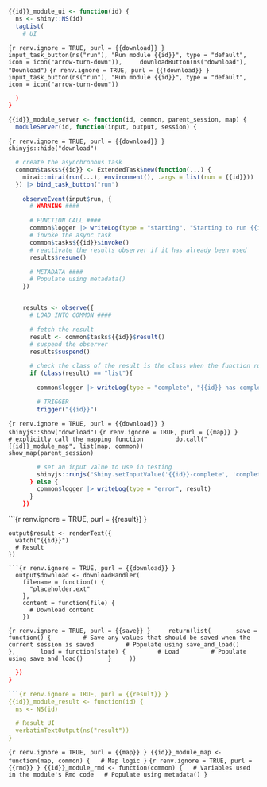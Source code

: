 ```r
{{id}}_module_ui <- function(id) {
  ns <- shiny::NS(id)
  tagList(
    # UI
```
```{r renv.ignore = TRUE, purl = {{download}} }
    input_task_button(ns("run"), "Run module {{id}}", type = "default", icon = icon("arrow-turn-down")),
    downloadButton(ns("download"), "Download")
```
```{r renv.ignore = TRUE, purl = {{!download}} }
    input_task_button(ns("run"), "Run module {{id}}", type = "default", icon = icon("arrow-turn-down"))
```
```r
  )
}

{{id}}_module_server <- function(id, common, parent_session, map) {
  moduleServer(id, function(input, output, session) {
```
```{r renv.ignore = TRUE, purl = {{download}} }
  shinyjs::hide("download")
```
```r
  # create the asynchronous task
  common$tasks${{id}} <- ExtendedTask$new(function(...) {
    mirai::mirai(run(...), environment(), .args = list(run = {{id}}))
  }) |> bind_task_button("run")

    observeEvent(input$run, {
      # WARNING ####

      # FUNCTION CALL ####
      common$logger |> writeLog(type = "starting", "Starting to run {{id}}")
      # invoke the async task
      common$tasks${{id}}$invoke()
      # reactivate the results observer if it has already been used
      results$resume()

      # METADATA ####
      # Populate using metadata()
    })


    results <- observe({
      # LOAD INTO COMMON ####

      # fetch the result
      result <- common$tasks${{id}}$result()
      # suspend the observer
      results$suspend()

      # check the class of the result is the class when the function runs successfully
      if (class(result) == "list"){

        common$logger |> writeLog(type = "complete", "{{id}} has completed")

        # TRIGGER
        trigger("{{id}}")
```
```{r renv.ignore = TRUE, purl = {{download}} }
    shinyjs::show("download")
```
```{r renv.ignore = TRUE, purl = {{map}} }
        # explicitly call the mapping function
        do.call("{{id}}_module_map", list(map, common))
        show_map(parent_session)
```
```r
        # set an input value to use in testing
        shinyjs::runjs("Shiny.setInputValue('{{id}}-complete', 'complete');")
      } else {
        common$logger |> writeLog(type = "error", result)
      }
    })
```
```{r renv.ignore = TRUE, purl = {{result}} }

    output$result <- renderText({
      watch("{{id}}")
      # Result
    })
```
```{r renv.ignore = TRUE, purl = {{download}} }
  output$download <- downloadHandler(
    filename = function() {
      "placeholder.ext"
    },
    content = function(file) {
      # Download content
    })
```
```{r renv.ignore = TRUE, purl = {{save}} }
    return(list(
      save = function() {
        # Save any values that should be saved when the current session is saved
        # Populate using save_and_load()
      },
      load = function(state) {
        # Load
        # Populate using save_and_load()
      }
    ))
```
```r
  })
}

```{r renv.ignore = TRUE, purl = {{result}} }
{{id}}_module_result <- function(id) {
  ns <- NS(id)

  # Result UI
  verbatimTextOutput(ns("result"))
}
```
```{r renv.ignore = TRUE, purl = {{map}} }
{{id}}_module_map <- function(map, common) {
  # Map logic
}
```
```{r renv.ignore = TRUE, purl = {{rmd}} }
{{id}}_module_rmd <- function(common) {
  # Variables used in the module's Rmd code
  # Populate using metadata()
}
```
